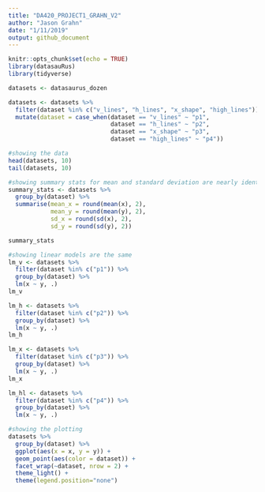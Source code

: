 ```yaml
---
title: "DA420_PROJECT1_GRAHN_V2"
author: "Jason Grahn"
date: "1/11/2019"
output: github_document
---
```


```r
knitr::opts_chunk$set(echo = TRUE)
library(datasauRus)
library(tidyverse)

datasets <- datasaurus_dozen

datasets <- datasets %>% 
  filter(dataset %in% c("v_lines", "h_lines", "x_shape", "high_lines")) %>% 
  mutate(dataset = case_when(dataset == "v_lines" ~ "p1",
                             dataset == "h_lines" ~ "p2",
                             dataset == "x_shape" ~ "p3",
                             dataset == "high_lines" ~ "p4"))
```

```r
#showing the data
head(datasets, 10)
tail(datasets, 10)
```

```r
#showing summary stats for mean and standard deviation are nearly identical
summary_stats <- datasets %>%
  group_by(dataset) %>% 
  summarise(mean_x = round(mean(x), 2),
            mean_y = round(mean(y), 2),
            sd_x = round(sd(x), 2),
            sd_y = round(sd(y), 2)) 

summary_stats
```

```r
#showing linear models are the same
lm_v <- datasets %>% 
  filter(dataset %in% c("p1")) %>% 
  group_by(dataset) %>% 
  lm(x ~ y, .)
lm_v

lm_h <- datasets %>% 
  filter(dataset %in% c("p2")) %>% 
  group_by(dataset) %>% 
  lm(x ~ y, .)
lm_h

lm_x <- datasets %>% 
  filter(dataset %in% c("p3")) %>% 
  group_by(dataset) %>% 
  lm(x ~ y, .)
lm_x

lm_hl <- datasets %>% 
  filter(dataset %in% c("p4")) %>% 
  group_by(dataset) %>% 
  lm(x ~ y, .)
```

```r
#showing the plotting
datasets %>% 
  group_by(dataset) %>%
  ggplot(aes(x = x, y = y)) +
  geom_point(aes(color = dataset)) +
  facet_wrap(~dataset, nrow = 2) +
  theme_light() +
  theme(legend.position="none")
```